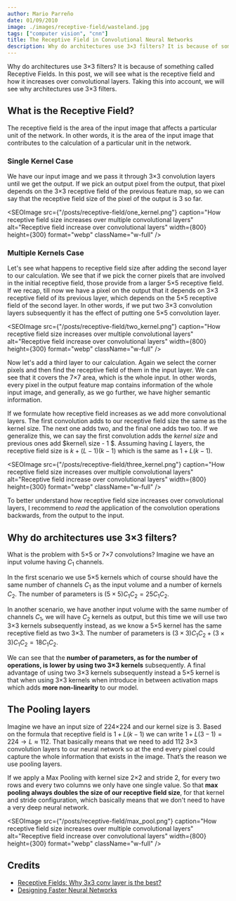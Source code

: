 ```yaml
---
author: Mario Parreño
date: 01/09/2010
image: ./images/receptive-field/wasteland.jpg
tags: ["computer vision", "cnn"]
title: The Receptive Field in Convolutional Neural Networks
description: Why do architectures use 3×3 filters? It is because of something called Receptive Fields.
---
```


Why do architectures use 3×3 filters? It is because of something called Receptive Fields.
In this post, we will see what is the receptive field and how it increases over convolutional layers.
Taking this into account, we will see why architectures use 3×3 filters.

## What is the Receptive Field?

The receptive field is the area of the input image that affects a particular unit of the network.
In other words, it is the area of the input image that contributes to the calculation of a particular unit in the network.

### Single Kernel Case
We have our input image and we pass it through 3×3 convolution layers until we get the output.
If we pick an output pixel from the output, that pixel depends on the 3×3 receptive field of the previous feature map,
so we can say that the receptive field size of the pixel of the output is 3 so far. 


<SEOImage
    src={"/posts/receptive-field/one_kernel.png"}
    caption="How receptive field size increases over multiple convolutional layers"
    alt="Receptive field increase over convolutional layers"
    width={800}
    height={300}
    format="webp"
    className="w-full"
/>

### Multiple Kernels Case
Let's see what happens to receptive field size after adding the second layer to our calculation.
We see that if we pick the corner pixels that are involved in the initial receptive field,
those provide from a larger 5×5 receptive field. If we recap,
till now we have a pixel on the output that it depends on  3×3 receptive field of its previous layer,
which depends on the 5×5 receptive field of the second layer. In other words,
if we put two 3×3 convolution layers subsequently it has the effect of putting one 5×5 convolution layer.

<SEOImage
    src={"/posts/receptive-field/two_kernel.png"}
    caption="How receptive field size increases over multiple convolutional layers"
    alt="Receptive field increase over convolutional layers"
    width={800}
    height={300}
    format="webp"
    className="w-full"
/>

Now let's add a third layer to our calculation.
Again we select the corner pixels and then find the receptive field of them in the input layer.
We can see that it covers the 7×7 area, which is the whole input.
In other words, every pixel in the output feature map contains information of the whole input image,
and generally, as we go further, we have higher semantic information.

If we formulate how receptive field increases as we add more convolutional layers.
The first convolution adds to our receptive field size the same as the kernel size.
The next one adds two, and the final one adds two too.
If we generalize this, we can say the first convolution adds the 
$kernel\  size$ and previous ones add $kernel\ size - 1 $.
Assuming having $L$ layers, the receptive field size is $k+(L-1)(k-1)$
which is the same as $1 + L(k-1)$.


<SEOImage
    src={"/posts/receptive-field/three_kernel.png"}
    caption="How receptive field size increases over multiple convolutional layers"
    alt="Receptive field increase over convolutional layers"
    width={800}
    height={300}
    format="webp"
    className="w-full"
/>

To better understand how receptive field size increases over convolutional layers,
I recommend to *read* the application of the convolution operations backwards, from the output to the input.

## Why do architectures use 3×3 filters?

What is the problem with 5×5 or 7×7 convolutions?
Imagine we have an input volume having $C_1$ channels. 

In the first scenario we use 5×5 kernels which of course should have the same number of channels $C_1$ as the input volume and a number of kernels $C_2$. The number of parameters is $(5\times5)C_1 C_2 = 25C_1 C_2$.

In another scenario, we have another input volume with the same number of channels $C_1$, we will have $C_2$ kernels as output, but this time we will use two 3×3 kernels subsequently instead, as we know a 5×5 kernel has the same receptive field as two 3×3. The number of parameters is $(3\times3)C_1 C_2 + (3\times3)C_1 C_2 = 18C_1 C_2$.

We can see that the **number of parameters, as for the number of operations,
is lower by using two 3×3 kernels** subsequently.
A final advantage of using two 3×3 kernels subsequently instead a 5×5 kernel
is that when using 3×3 kernels when introduce in between activation maps
which adds **more non-linearity** to our model.


## The Pooling layers

Imagine we have an input size of 224×224 and our kernel size is 3.
Based on the formula that receptive field is
$1 + L(k-1)$ we can write $1+L(3-1) =224 \rightarrow L \approx 112$.
That basically means that we need to add 112 3×3 convolution layers to our neural network
so at the end every pixel could capture the whole information that exists in the image.
That’s the reason we use pooling layers.

If we apply a Max Pooling with kernel size 2×2 and stride 2,
for every two rows and every two columns we only have one single value.
So that **max pooling always doubles the size of our receptive field size**,
for that kernel and stride configuration,
which basically means that we don't need to have a very deep neural network.


<SEOImage
    src={"/posts/receptive-field/max_pool.png"}
    caption="How receptive field size increases over multiple convolutional layers"
    alt="Receptive field increase over convolutional layers"
    width={800}
    height={300}
    format="webp"
    className="w-full"
/>

## Credits

- [Receptive Fields: Why 3x3 conv layer is the best?](https://www.youtube.com/watch?v=lxpQZRvfnCc)
- [Designing Faster Neural Networks](https://medium.com/@dmangla3/designing-faster-neural-networks-e1f1dc026533)